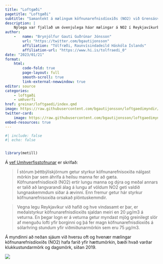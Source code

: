 ```yaml
---
title: "Loftgæði"
pagetitle: "Loftgæði"
subtitle: "Samantekt á mælingum köfnunarefnisdíoxíðs (NO2) við Grensásveg"
description: | 
    Nýlega var fjallað um óvenjulega háar mælingar á NO2 í Reykjavíkurborg. Hversu algeng eru slík tilvik? Hér ber ég mælingar ársins 2023 saman við fyrri ár.
author: 
    -   name: "Brynjólfur Gauti Guðrúnar Jónsson"
        url: "https://twitter.com/bgautijonsson"
        affiliation: "Tölfræði, Raunvísindadeild Háskóla Íslands"
        affiliation-url: "https://www.hi.is/tolfraedi_0"
date: "2023/01/21"
format: 
    html:
        code-fold: true
        page-layout: full
        smooth-scroll: true
        link-external-newwindow: true
editor: source
categories:
    - loftgæði
    - umhverfi
href: greinar/loftgaedi/index.qmd
image: https://raw.githubusercontent.com/bgautijonsson/loftgaedimyndir/master/Figures/combined_image_page.png
twitter-card:
    image: https://raw.githubusercontent.com/bgautijonsson/loftgaedimyndir/master/Figures/combined_image_page.png
embed-resources: true
---
```


```r
#| include: false
#| echo: false


library(metill)
```


Á [vef Umhverfisstofnunar](https://ust.is/loft/loftgaedi/kofnunarefnisdioxid/) er skrifað:

>Í stórum þéttbýliskjörnum getur styrkur köfnunarefnisoxíða nálgast mörkin þar sem áhrifa á heilsu manna fer að gæta. Köfnunarefnisdíoxíð (NO2) ertir lungu manna og dýra og meðal annars er talið að langvarandi álag á lungu af völdum NO2 geti valdið lungnaskemmdum síðar á ævinni. Enn fremur getur hár styrkur köfnunarefnisoxíða orsakað plöntuskemmdir.

> Vegna legu Reykjavíkur við hafið og hve vindasamt er þar, er meðalstyrkur köfnunarefnisdíoxíðs sjaldan meiri en 20 µg/m3 á veturna. En þegar logn er á veturna getur myndast mjög greinilegt slör af menguðu lofti yfir borginni og þá fer magn köfnunarefnisdíoxíðs á sólarhring stundum yfir viðmiðunarmörkin sem eru 75 µg/m3.

Á myndinni að neðan sjáum við hversu oft og hvenær mælingar köfnunarefnisdíoxíðs (NO2) hafa farið yfir hættumörkin, bæði hvað varðar klukkustundarmörk og dagsmörk, síðan 2019.

![](https://raw.githubusercontent.com/bgautijonsson/loftgaedimyndir/master/Figures/combined_image.png){.column-screen}

